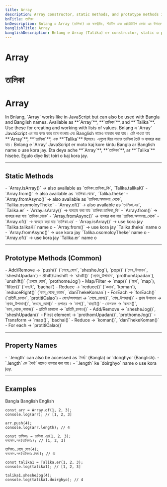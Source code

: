 ```yaml
---
title: Array
description: Array constructor, static methods, and prototype methods in Bnlang with English, Bangla, and Banglish names and examples.
bnTitle: তালিকা
bnDescription: Bnlang এ Array (তালিকা) এর কনস্ট্রাক্টর, স্ট্যাটিক এবং প্রোটোটাইপ মেথড এর উদাহরণ।
banglishTitle: Array
banglishDescription: Bnlang e Array (Talika) er constructor, static o prototype method er example.
---
```


# <I18nEnglish>Array</I18nEnglish>
# <I18nBangla>তালিকা</I18nBangla>
# <I18nBanglish>Array</I18nBanglish>

<I18nEnglish>
In Bnlang, `Array` works like in JavaScript but can also be used with Bangla and Banglish names.  
Available as **`Array`**, **`তালিকা`**, and **`Talika`**.  
Use these for creating and working with lists of values.
</I18nEnglish>

<I18nBangla>
Bnlang এ `Array` JavaScript এর মত কাজ করে তবে বাংলায় এবং Banglish নামেও ব্যবহার করা যায়।  
এটি পাওয়া যায় **`Array`**, **`তালিকা`**, এবং **`Talika`** হিসেবে।  
এগুলো দিয়ে মানের তালিকা তৈরি ও ব্যবহার করা যায়।
</I18nBangla>

<I18nBanglish>
Bnlang e `Array` JavaScript er moto kaj kore kintu Bangla ar Banglish name o use kora jay.  
Eta deya ache **`Array`**, **`তালিকা`**, ar **`Talika`** hisebe.  
Egulo diye list toiri o kaj kora jay.
</I18nBanglish>

---

## Static Methods

<I18nEnglish>
- `Array.isArray()` → also available as `তালিকা.তালিকা_কি`, `Talika.talikaKi`  
- `Array.from()` → also available as `তালিকা.থেকে`, `Talika.theke`  
- `Array.fromAsync()` → also available as `তালিকা.অসমলয়_থেকে`, `Talika.osomoloyTheke`  
- `Array.of()` → also available as `তালিকা.এর`, `Talika.er`
</I18nEnglish>

<I18nBangla>
- `Array.isArray()` → ব্যবহার করা যায় `তালিকা.তালিকা_কি`  
- `Array.from()` → ব্যবহার করা যায় `তালিকা.থেকে`  
- `Array.fromAsync()` → ব্যবহার করা যায় `তালিকা.অসমলয়_থেকে`  
- `Array.of()` → ব্যবহার করা যায় `তালিকা.এর`
</I18nBangla>

<I18nBanglish>
- `Array.isArray()` → use kora jay `Talika.talikaKi` name o  
- `Array.from()` → use kora jay `Talika.theke` name o  
- `Array.fromAsync()` → use kora jay `Talika.osomoloyTheke` name o  
- `Array.of()` → use kora jay `Talika.er` name o
</I18nBanglish>

---

## Prototype Methods (Common)

<I18nEnglish>
- Add/Remove → `push()` (`শেষে_যোগ`, `shesheJog`), `pop()` (`শেষ_উপাদান`, `sheshUpadan`)  
- Shift/Unshift → `shift()` (`প্রথম_উপাদান`, `prothomUpadan`), `unshift()` (`প্রথমে_যোগ`, `prothomeJog`)  
- Map/Filter → `map()` (`মাপ`, `map`), `filter()` (`বাছাই`, `bachai`)  
- Reduce → `reduce()` (`কমান`, `koman`), `reduceRight()` (`ডান_থেকে_কমান`, `danThekeKoman`)  
- ForEach → `forEach()` (`প্রতিটি_চালাও`, `protitiCalao`)
</I18nEnglish>

<I18nBangla>
- যোগ/অপসারণ → `শেষে_যোগ()`, `শেষ_উপাদান()`  
- প্রথম উপাদান → `প্রথম_উপাদান()`, `প্রথমে_যোগ()`  
- রূপান্তর → `মাপ()`, `বাছাই()`  
- যোগফল → `কমান()`, `ডান_থেকে_কমান()`  
- প্রতিটি চালানো → `প্রতিটি_চালাও()`
</I18nBangla>

<I18nBanglish>
- Add/Remove → `shesheJog()`, `sheshUpadan()`  
- First element → `prothomUpadan()`, `prothomeJog()`  
- Transform → `map()`, `bachai()`  
- Reduce → `koman()`, `danThekeKoman()`  
- For each → `protitiCalao()`
</I18nBanglish>

---

## Property Names

<I18nEnglish>
- `.length` can also be accessed as `দৈর্ঘ্য` (Bangla) or `doirghyo` (Banglish).
</I18nEnglish>

<I18nBangla>
- `.length` কে `দৈর্ঘ্য` নামেও ব্যবহার করা যায়।
</I18nBangla>

<I18nBanglish>
- `.length` ke `doirghyo` name o use kora jay.
</I18nBanglish>

---

## Examples

<Tabs defaultValue="bangla" className="w-full">
  <TabsList>
    <TabsTrigger value="bangla">Bangla</TabsTrigger>
    <TabsTrigger value="banglish">Banglish</TabsTrigger>
    <TabsTrigger value="english">English</TabsTrigger>
  </TabsList>

  <TabsContent value="english">

```bnl
const arr = Array.of(1, 2, 3);
console.log(arr); // [1, 2, 3]

arr.push(4);
console.log(arr.length); // 4
```
  </TabsContent>

  <TabsContent value="bangla">

```bnl
const তালিকা১ = তালিকা.এর(1, 2, 3);
কনসোল.লগ(তালিকা১); // [1, 2, 3]

তালিকা১.শেষে_যোগ(4);
কনসোল.লগ(তালিকা১.দৈর্ঘ্য); // 4
```
  </TabsContent>

  <TabsContent value="banglish">

```bnl
const talika1 = Talika.er(1, 2, 3);
console.log(talika1); // [1, 2, 3]

talika1.shesheJog(4);
console.log(talika1.doirghyo); // 4
```
  </TabsContent>
</Tabs>
